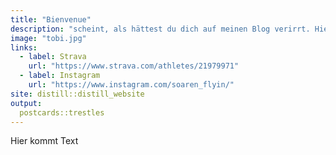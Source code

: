 ```yaml
---
title: "Bienvenue"
description: "scheint, als hättest du dich auf meinen Blog verirrt. Hier halte ich fest, was Strava irgendwann verschluckt und nicht zeigt: Bikepackingtouren, Träume und Projekte."
image: "tobi.jpg"
links:
  - label: Strava
    url: "https://www.strava.com/athletes/21979971"
  - label: Instagram
    url: "https://www.instagram.com/soaren_flyin/"
site: distill::distill_website
output:
  postcards::trestles
---
```


Hier kommt Text